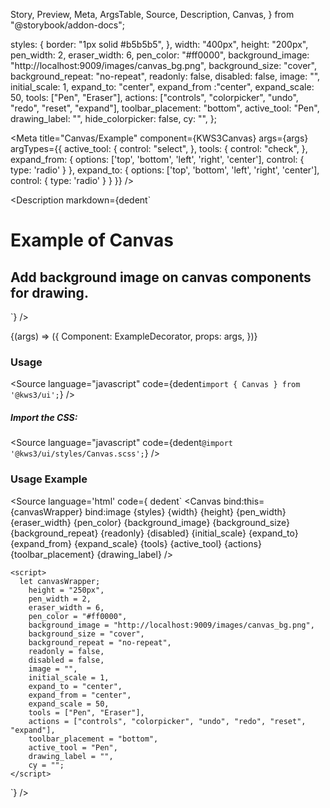   Story,
  Preview,
  Meta,
  ArgsTable,
  Source,
  Description,
  Canvas,
} from "@storybook/addon-docs";

  styles: {
    border: "1px solid #b5b5b5",
  },
  width: "400px",
  height: "200px",
  pen_width: 2,
  eraser_width: 6,
  pen_color: "#ff0000",
  background_image: "http://localhost:9009/images/canvas_bg.png",
  background_size: "cover",
  background_repeat: "no-repeat",
  readonly: false,
  disabled: false,
  image: "",
  initial_scale: 1,
  expand_to: "center",
  expand_from :"center",
  expand_scale: 50,
  tools: ["Pen", "Eraser"],
  actions: ["controls", "colorpicker", "undo", "redo", "reset", "expand"],
  toolbar_placement: "bottom",
  active_tool: "Pen",
  drawing_label: "",
  hide_colorpicker: false,
  cy: "",
};

<Meta
  title="Canvas/Example"
  component={KWS3Canvas}
  args={args}
  argTypes={{
    active_tool: {
      control: "select",
    },
    tools: {
      control: "check",
    },
    expand_from: {
      options: ['top', 'bottom', 'left', 'right', 'center'],
      control: { type: 'radio' }
    },
    expand_to: {
      options: ['top', 'bottom', 'left', 'right', 'center'],
      control: { type: 'radio' }
    }
  }}
/>

<Description
  markdown={dedent`
# Example of Canvas
## Add background image on canvas components for drawing.
`}
/>

<Canvas>
  <Story name="Example" args={args}>
    {(args) => ({
      Component: ExampleDecorator,
      props: args,
    })}
  </Story>
</Canvas>

<ArgsTable story="Example" />

### Usage

<Source
  language="javascript"
  code={dedent`import { Canvas } from '@kws3/ui';`}
/>

##### Import the CSS:

<Source
  language="javascript"
  code={dedent`@import '@kws3/ui/styles/Canvas.scss';`}
/>

### Usage Example
<Source
  language='html'
  code={ dedent`
      <Canvas
        bind:this={canvasWrapper}
        bind:image
        {styles}
        {width}
        {height}
        {pen_width}
        {eraser_width}
        {pen_color}
        {background_image}
        {background_size}
        {background_repeat}
        {readonly}
        {disabled}
        {initial_scale}
        {expand_to}
        {expand_from}
        {expand_scale}
        {tools}
        {active_tool}
        {actions}
        {toolbar_placement}
        {drawing_label}
        />
    
    <script>
      let canvasWrapper;
        height = "250px",
        pen_width = 2,
        eraser_width = 6,
        pen_color = "#ff0000",
        background_image = "http://localhost:9009/images/canvas_bg.png",
        background_size = "cover",
        background_repeat = "no-repeat",
        readonly = false,
        disabled = false,
        image = "",
        initial_scale = 1,
        expand_to = "center",
        expand_from = "center",
        expand_scale = 50,
        tools = ["Pen", "Eraser"],
        actions = ["controls", "colorpicker", "undo", "redo", "reset", "expand"],
        toolbar_placement = "bottom",
        active_tool = "Pen",
        drawing_label = "",
        cy = "";
    </script>
  `}
/>
